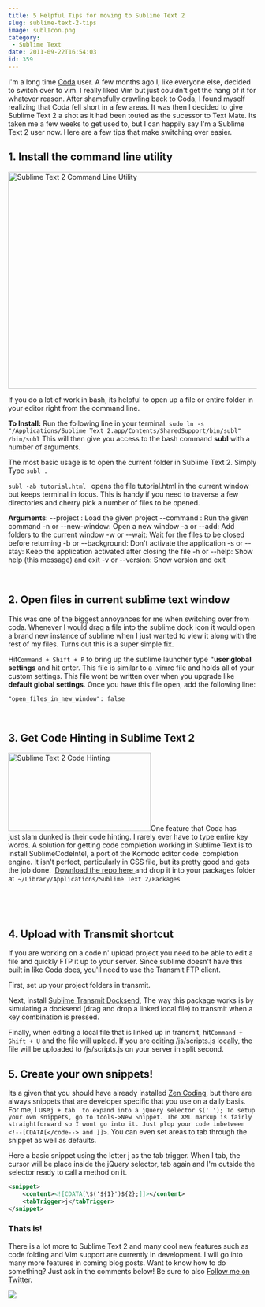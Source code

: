 ```yaml
---
title: 5 Helpful Tips for moving to Sublime Text 2
slug: sublime-text-2-tips
image: sublIcon.png
category:
 - Sublime Text
date: 2011-09-22T16:54:03
id: 359
---
```


I'm a long time <a href="http://www.panic.com/coda/" target="_blank">Coda</a> user. A few months ago I, like everyone else, decided to switch over to vim. I really liked Vim but just couldn't get the hang of it for whatever reason. After shamefully crawling back to Coda, I found myself realizing that Coda fell short in a few areas. It was then I decided to give Sublime Text 2 a shot as it had been touted as the sucessor to Text Mate.  Its taken me a few weeks to get used to, but I can happily say I'm a Sublime Text 2 user now. Here are a few tips that make switching over easier.



<h2>1. Install the command line utility</h2>

<img class="aligncenter size-full wp-image-364" title="Sublime Text 2 Command Line Utility" src="Screen-Shot-2011-09-22-at-4.00.21-PM.png" alt="Sublime Text 2 Command Line Utility" width="634" height="440" />

If you do a lot of work in bash, its helpful to open up a file or entire folder in your editor right from the command line.

**To Install:**
Run the following line in your terminal.
`sudo ln -s "/Applications/Sublime Text 2.app/Contents/SharedSupport/bin/subl" /bin/subl`
This will then give you access to the bash command **subl** with a number of arguments.

The most basic usage is to open the current folder in Sublime Text 2. Simply Type `subl .`

`subl -ab tutorial.html ` opens the file tutorial.html in the current window but keeps terminal in focus. This is handy if you need to traverse a few directories and cherry pick a number of files to be opened.

**Arguments**:
--project : Load the given project
--command : Run the given command
-n or --new-window:  Open a new window
-a or --add:         Add folders to the current window
-w or --wait:        Wait for the files to be closed before returning
-b or --background:  Don't activate the application
-s or --stay:        Keep the application activated after closing the file
-h or --help:        Show help (this message) and exit
-v or --version:     Show version and exit

 

<h2>2. Open files in current sublime text window</h2>

This was one of the biggest annoyances for me when switching over from coda. Whenever I would drag a file into the sublime dock icon it would open a brand new instance of sublime when I just wanted to view it along with the rest of my files. Turns out this is a super simple fix.

Hit`Command + Shift + P` to bring up the sublime launcher type **"user global settings** and hit enter. This file is similar to a .vimrc file and holds all of your custom settings. This file wont be written over when you upgrade like **default global settings**. Once you have this file open, add the following line:

`"open_files_in_new_window": false`

 

<h2>3. Get Code Hinting in Sublime Text 2</h2>

<img class="alignleft size-full wp-image-368" title="Sublime Text 2 Code Hinting" src="Screen-Shot-2011-09-22-at-4.21.45-PM.png" alt="Sublime Text 2 Code Hinting" width="289" height="159" />One feature that Coda has just slam dunked is their code hinting. I rarely ever have to type entire key words. A solution for getting code completion working in Sublime Text is to install SublimeCodeIntel, a port of the Komodo editor code  completion engine. It isn't perfect, particularly in CSS file, but its pretty good and gets the job done.  <a title="Sublime Code Completion" href="https://github.com/Kronuz/SublimeCodeIntel" target="_blank">Download the repo here </a> and drop it into your packages folder at` ~/Library/Applications/Sublime Text 2/Packages`

 

 

<h2>4. Upload with Transmit shortcut</h2>

If you are working on a code n' upload project you need to be able to edit a file and quickly FTP it up to your server. Since sublime doesn't have this built in like Coda does, you'll need to use the Transmit FTP client.

First, set up your project folders in transmit.

Next, install <a href="https://github.com/jeffturcotte/sublime_transmit_docksend" target="_blank">Sublime Transmit Docksend</a>, The way this package works is by simulating a docksend (drag and drop a linked local file) to transmit when a key combination is pressed.

Finally, when editing a local file that is linked up in transmit, hit`Command + Shift + U` and the file will upload. If you are editing /js/scripts.js locally, the file will be uploaded to /js/scripts.js on your server in split second.

<h2>5. Create your own snippets!</h2>

Its a given that you should have already installed <a title="Zen Coding for Sublime Text" href="http://code.google.com/p/zen-coding/" target="_blank">Zen Coding</a>, but there are always snippets that are developer specific that you use on a daily basis. For me, I use`j + tab  to expand into a jQuery selector $(' '); To setup your own snippets, go to tools->New Snippet. The XML markup is fairly straightforward so I wont go into it. Just plop your code inbetween <!--[CDATA[</code--> and ]]>`. You can even set areas to tab through the snippet as well as defaults.

Here a basic snippet using the letter j as the tab trigger. When I tab, the cursor will be place inside the jQuery selector, tab again and I'm outside the selector ready to call a method on it.


```xml
<snippet>
    <content><![CDATA[\$('${1}')${2};]]></content>
    <tabTrigger>j</tabTrigger>
</snippet>
```

<h3>Thats is!</h3>

There is a lot more to Sublime Text 2 and many cool new features such as code folding and Vim support are currently in development. I will go into many more features in coming blog posts. Want to know how to do something? Just ask in the comments below! Be sure to also <a href="http://twitter.com/wesbos">Follow me on Twitter</a>.

<a href="https:/SublimeTextBook.com"><img src="facebook-share2.png" /></a>